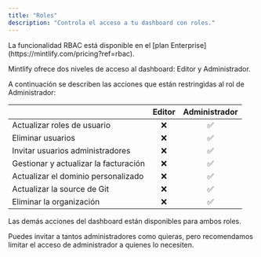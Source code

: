 ```yaml
---
title: "Roles"
description: "Controla el acceso a tu dashboard con roles."
---
```


<Info>
  La funcionalidad RBAC está disponible en el [plan Enterprise](https://mintlify.com/pricing?ref=rbac).
</Info>

Mintlify ofrece dos niveles de acceso al dashboard: Editor y Administrador.

A continuación se describen las acciones que están restringidas al rol de Administrador:

|                         | Editor | Administrador |
| ----------------------- | :----: | :-----------: |
| Actualizar roles de usuario |   ❌   |      ✅      |
| Eliminar usuarios       |   ❌   |      ✅      |
| Invitar usuarios administradores |   ❌   |      ✅      |
| Gestionar y actualizar la facturación |   ❌   |      ✅      |
| Actualizar el dominio personalizado |   ❌   |      ✅      |
| Actualizar la source de Git |   ❌   |      ✅      |
| Eliminar la organización   |   ❌   |      ✅      |

Las demás acciones del dashboard están disponibles para ambos roles.

Puedes invitar a tantos administradores como quieras, pero recomendamos limitar el acceso de administrador a quienes lo necesiten.
